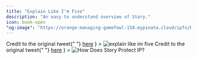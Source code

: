 ```yaml
---
title: "Explain Like I'm Five"
description: "An easy to understand overview of Story."
icon: book-open
"og:image": "https://orange-managing-gamefowl-150.mypinata.cloud/ipfs/bafybeigvaise42e7n3s7y3354q5pnlldx74bwlhgevuvm4gk4pynbr47qe"
---
```


<Frame
  caption={
    <>
      Credit to the original tweet{" "}
      <a href="https://x.com/devrelius/status/1812865477657694513">here</a>
    </>
  }
>
  <img src="/images/eli5.png" alt="explain like im five" />
</Frame>

<Frame
  caption={
    <>
      Credit to the original tweet{" "}
      <a href="https://x.com/jacobmtucker/status/1905602225600430206">here</a>
    </>
  }
>
  <img src="/images/concepts/hdspip.png" alt="How Does Story Protect IP?" />
</Frame>
